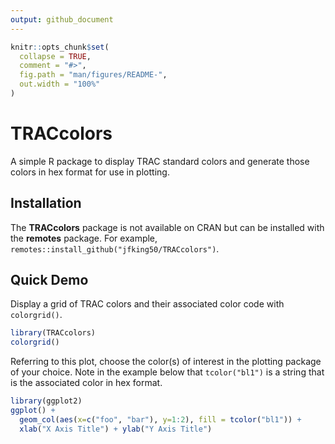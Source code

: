 ```yaml
---
output: github_document
---
```


<!-- README.md is generated from README.Rmd. Please edit the .Rmd file and generate the .md file with devtools::build_readme(). -->

```r
knitr::opts_chunk$set(
  collapse = TRUE,
  comment = "#>",
  fig.path = "man/figures/README-",
  out.width = "100%"
)
```

# TRACcolors

A simple R package to display TRAC standard colors and generate those colors in hex format for use in plotting.

## Installation

The **TRACcolors** package is not available on CRAN but can be installed with the **remotes** package. For example, `remotes::install_github("jfking50/TRACcolors")`. 

## Quick Demo

Display a grid of TRAC colors and their associated color code with `colorgrid()`.

```r
library(TRACcolors)
colorgrid()
```

Referring to this plot, choose the color(s) of interest in the plotting package of your choice. Note in the example below that `tcolor("bl1")` is a string that is the associated color in hex format.

```r
library(ggplot2)
ggplot() + 
  geom_col(aes(x=c("foo", "bar"), y=1:2), fill = tcolor("bl1")) +
  xlab("X Axis Title") + ylab("Y Axis Title")
```


